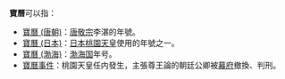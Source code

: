 '''寶曆'''可以指：

* [[寶曆_(唐朝)|寶曆 (唐朝)]]：[[唐敬宗|唐敬宗]]李湛的年號。
* [[寶曆_(日本)|寶曆 (日本)]]：[[日本|日本]][[桃園天皇|桃園天皇]]使用的年號之一。
* [[寶曆_(渤海)|寶曆 (渤海)]]：[[渤海国|渤海国]]年号。
* [[寶曆事件|寶曆事件]]：桃園天皇任内發生，主張尊王論的朝廷公卿被[[江戶幕府|幕府]]撤換、判刑。
{{disambig|Cat=二字亞洲相關消歧義}}